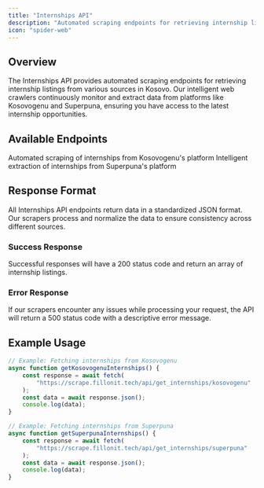 ```yaml
---
title: "Internships API"
description: "Automated scraping endpoints for retrieving internship listings from various sources"
icon: "spider-web"
---
```


## Overview

The Internships API provides automated scraping endpoints for retrieving internship listings from various sources in Kosovo. Our intelligent web crawlers continuously monitor and extract data from platforms like Kosovogenu and Superpuna, ensuring you have access to the latest internship opportunities.

## Available Endpoints

<CardGroup cols={2}>
	<Card
		title="Get Kosovogenu Internships"
		icon="spider"
		href="/api-reference/internships/kosovogenu"
	>
		Automated scraping of internships from Kosovogenu's platform
	</Card>
	<Card
		title="Get Superpuna Internships"
		icon="robot"
		href="/api-reference/internships/superpuna"
	>
		Intelligent extraction of internships from Superpuna's platform
	</Card>
</CardGroup>

## Response Format

All Internships API endpoints return data in a standardized JSON format. Our scrapers process and normalize the data to ensure consistency across different sources.

### Success Response

Successful responses will have a 200 status code and return an array of internship listings.

### Error Response

If our scrapers encounter any issues while processing your request, the API will return a 500 status code with a descriptive error message.

## Example Usage

```javascript
// Example: Fetching internships from Kosovogenu
async function getKosovogenuInternships() {
	const response = await fetch(
		"https://scrape.fillonit.tech/api/get_internships/kosovogenu"
	);
	const data = await response.json();
	console.log(data);
}

// Example: Fetching internships from Superpuna
async function getSuperpunaInternships() {
	const response = await fetch(
		"https://scrape.fillonit.tech/api/get_internships/superpuna"
	);
	const data = await response.json();
	console.log(data);
}
```
